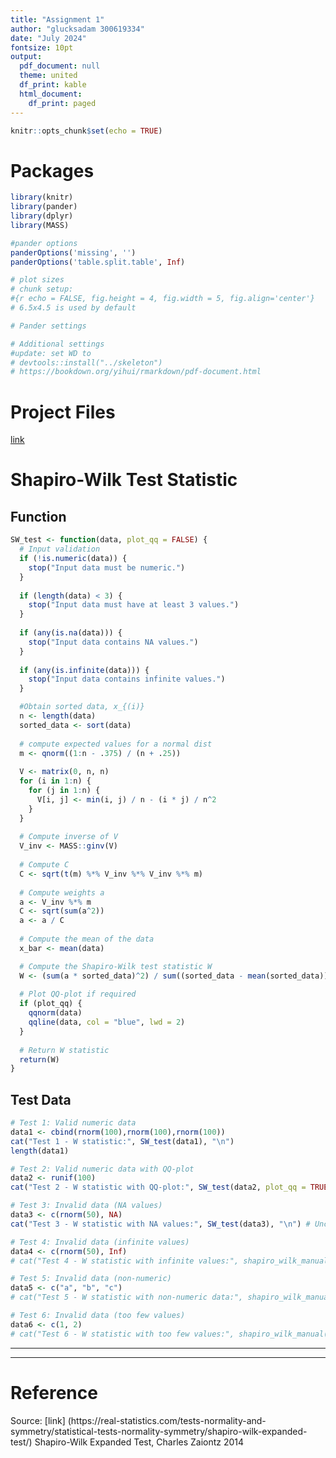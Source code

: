 ```yaml
---
title: "Assignment 1"
author: "glucksadam 300619334"
date: "July 2024"
fontsize: 10pt
output:
  pdf_document: null
  theme: united
  df_print: kable
  html_document:
    df_print: paged
---
```


```r
knitr::opts_chunk$set(echo = TRUE)
```

# Packages

```r
library(knitr)
library(pander)
library(dplyr)
library(MASS)
```

<!-- Settings and Options -->
<!--  -  -->
<!--  - -->
<!--  -  -->


```r
#pander options
panderOptions('missing', '')
panderOptions('table.split.table', Inf)
```

```r

# plot sizes 
# chunk setup: 
#{r echo = FALSE, fig.height = 4, fig.width = 5, fig.align='center'}
# 6.5x4.5 is used by default

# Pander settings 

# Additional settings
#update: set WD to 
# devtools::install("../skeleton")
# https://bookdown.org/yihui/rmarkdown/pdf-document.html
```

# Project Files

[link](https://github.com/adamglux/A1DATA501.git)

# Shapiro-Wilk Test Statistic 

## Function 

```r
SW_test <- function(data, plot_qq = FALSE) {
  # Input validation
  if (!is.numeric(data)) {
    stop("Input data must be numeric.")
  }
  
  if (length(data) < 3) {
    stop("Input data must have at least 3 values.")
  }
  
  if (any(is.na(data))) {
    stop("Input data contains NA values.")
  }
  
  if (any(is.infinite(data))) {
    stop("Input data contains infinite values.")
  }

  #Obtain sorted data, x_{(i)}
  n <- length(data)
  sorted_data <- sort(data)
  
  # compute expected values for a normal dist
  m <- qnorm((1:n - .375) / (n + .25))
  
  V <- matrix(0, n, n)
  for (i in 1:n) {
    for (j in 1:n) {
      V[i, j] <- min(i, j) / n - (i * j) / n^2
    }
  }
  
  # Compute inverse of V
  V_inv <- MASS::ginv(V)
  
  # Compute C
  C <- sqrt(t(m) %*% V_inv %*% V_inv %*% m)
  
  # Compute weights a
  a <- V_inv %*% m
  C <- sqrt(sum(a^2))
  a <- a / C
  
  # Compute the mean of the data
  x_bar <- mean(data)

  # Compute the Shapiro-Wilk test statistic W
  W <- (sum(a * sorted_data)^2) / sum((sorted_data - mean(sorted_data))^2)
  
  # Plot QQ-plot if required
  if (plot_qq) {
    qqnorm(data)
    qqline(data, col = "blue", lwd = 2)
  }
  
  # Return W statistic
  return(W)
}
```


## Test Data

```r
# Test 1: Valid numeric data
data1 <- cbind(rnorm(100),rnorm(100),rnorm(100)) 
cat("Test 1 - W statistic:", SW_test(data1), "\n")
length(data1)

# Test 2: Valid numeric data with QQ-plot
data2 <- runif(100)
cat("Test 2 - W statistic with QQ-plot:", SW_test(data2, plot_qq = TRUE), "\n")

# Test 3: Invalid data (NA values)
data3 <- c(rnorm(50), NA)
cat("Test 3 - W statistic with NA values:", SW_test(data3), "\n") # Uncomment to see error

# Test 4: Invalid data (infinite values)
data4 <- c(rnorm(50), Inf)
# cat("Test 4 - W statistic with infinite values:", shapiro_wilk_manual(data4), "\n") # Uncomment to see error

# Test 5: Invalid data (non-numeric)
data5 <- c("a", "b", "c")
# cat("Test 5 - W statistic with non-numeric data:", shapiro_wilk_manual(data5), "\n") # Uncomment to see error

# Test 6: Invalid data (too few values)
data6 <- c(1, 2)
# cat("Test 6 - W statistic with too few values:", shapiro_wilk_manual(data6), "\n") # Uncomment to see error
```



_____


\begin{center}
End of Assignment 1, DATA501

\end{center}

_____

# Reference

Source: [link] (https://real-statistics.com/tests-normality-and-symmetry/statistical-tests-normality-symmetry/shapiro-wilk-expanded-test/) Shapiro-Wilk Expanded Test, Charles Zaiontz 2014

